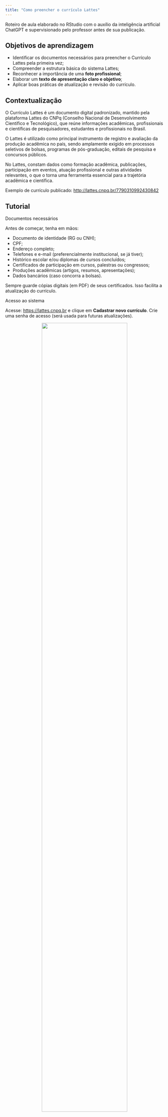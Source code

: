 ```yaml
---
title: "Como preencher o currículo Lattes"
---
```


::: nota-secundaria
Roteiro de aula elaborado no RStudio com o auxílio da inteligência artificial ChatGPT e supervisionado pelo professor antes de sua publicação.
:::

## Objetivos de aprendizagem

-   Identificar os documentos necessários para preencher o Currículo Lattes pela primeira vez;
-   Compreender a estrutura básica do sistema Lattes;
-   Reconhecer a importância de uma **foto profissional**;
-   Elaborar um **texto de apresentação claro e objetivo**;
-   Aplicar boas práticas de atualização e revisão do currículo.

## Contextualização

O Currículo Lattes é um documento digital padronizado, mantido pela plataforma Lattes do CNPq (Conselho Nacional de Desenvolvimento Científico e Tecnológico), que reúne informações acadêmicas, profissionais e científicas de pesquisadores, estudantes e profissionais no Brasil.

O Lattes é utilizado como principal instrumento de registro e avaliação da produção acadêmica no país, sendo amplamente exigido em processos seletivos de bolsas, programas de pós-graduação, editais de pesquisa e concursos públicos.

No Lattes, constam dados como formação acadêmica, publicações, participação em eventos, atuação profissional e outras atividades relevantes, o que o torna uma ferramenta essencial para a trajetória acadêmica e científica.

Exemplo de currículo publicado: <http://lattes.cnpq.br/7790310992430842>

## Tutorial

::: titulo-nao-numerado
Documentos necessários
:::

Antes de começar, tenha em mãos:

-   Documento de identidade (RG ou CNH);
-   CPF;
-   Endereço completo;
-   Telefones e e-mail (preferencialmente institucional, se já tiver);
-   Histórico escolar e/ou diplomas de cursos concluídos;
-   Certificados de participação em cursos, palestras ou congressos;
-   Produções acadêmicas (artigos, resumos, apresentações);
-   Dados bancários (caso concorra a bolsas).

::: callout-important
Sempre guarde cópias digitais (em PDF) de seus certificados. Isso facilita a atualização do currículo.
:::

::: titulo-nao-numerado
Acesso ao sistema
:::

Acesse: <https://lattes.cnpq.br> e clique em **Cadastrar novo currículo**. Crie uma senha de acesso (será usada para futuras atualizações).

```{=html}
<figure style="text-align: center;">
  <img src="img/lattes_1.png" style="width:80%; display: block; margin: auto;" />
  <figcaption><strong>Figura 1. </strong>Sistema CNPq</figcaption>
</figure>
```

<br>

```{=html}
<figure style="text-align: center;">
  <img src="img/lattes_2.png" style="width:80%; display: block; margin: auto;" />
  <figcaption><strong>Figura 2. </strong>Sistema CNPq</figcaption>
</figure>
```

<br>

::: titulo-nao-numerado
Estrutura do Currículo Lattes
:::

O sistema é dividido em seções principais:

-   **Dados gerais**: informações pessoais, endereço e contatos;\
-   **Formação acadêmica**: ensino médio, graduação, cursos técnicos;\
-   **Atuação profissional**: empregos, estágios, bolsas;\
-   **Produções**: artigos, resumos, apresentações;\
-   **Eventos**: congressos, palestras, cursos de extensão.

::: titulo-nao-numerado
Foto profissional 🎓
:::

A foto é **obrigatória** e deve transmitir profissionalismo. Evite fotos informais.

::: callout-important
**Dicas para a foto:** - Fundo neutro (branco, cinza ou azul claro);\
- Roupas sóbrias (camisa, blazer, roupa formal);\
- Evite adereços (óculos escuros, bonés, etc.);\
- Expressão neutra ou sorriso discreto.
:::

Preencha todos os dados solicitados (informações pessoais, endereço, contato e formação acadêmica).

```{=html}
<figure style="text-align: center;">
  <img src="img/lattes_3.png" style="width:80%; display: block; margin: auto;" />
  <figcaption><strong>Figura 3. </strong>Dados</figcaption>
</figure>
```

<br>

```{=html}
<figure style="text-align: center;">
  <img src="img/lattes_4.png" style="width:80%; display: block; margin: auto;" />
  <figcaption><strong>Figura 4. </strong>Dados</figcaption>
</figure>
```

<br>

```{=html}
<figure style="text-align: center;">
  <img src="img/lattes_5.png" style="width:80%; display: block; margin: auto;" />
  <figcaption><strong>Figura 5. </strong>Dados</figcaption>
</figure>
```

<br>

```{=html}
<figure style="text-align: center;">
  <img src="img/lattes_6.png" style="width:80%; display: block; margin: auto;" />
  <figcaption><strong>Figura 6. </strong>Dados</figcaption>
</figure>
```

<br>

```{=html}
<figure style="text-align: center;">
  <img src="img/lattes_7.png" style="width:80%; display: block; margin: auto;" />
  <figcaption><strong>Figura 7. </strong>Dados</figcaption>
</figure>
```

<br>

```{=html}
<figure style="text-align: center;">
  <img src="img/lattes_8.png" style="width:80%; display: block; margin: auto;" />
  <figcaption><strong>Figura 8. </strong>Dados</figcaption>
</figure>
```

<br>

::: titulo-nao-numerado
Texto de apresentação
:::

Esse é o campo **"Resumo"**, exibido logo no início do currículo. Muitas pessoas o negligenciam, mas ele é fundamental.

-   Formação atual (curso e instituição);
-   Áreas de interesse;
-   Participação em projetos (se houver);
-   Objetivos acadêmicos e profissionais.

::: callout-note
**Exemplo de texto:**\
"João Silva é estudante de Engenharia Agrícola e Ambiental na Universidade Federal Rural do Semi-Árido (UFERSA). Tem interesse nas áreas de irrigação e manejo sustentável da água. Atualmente participa do Programa de Iniciação Científica, atuando em pesquisas sobre uso eficiente de recursos hídricos. Pretende seguir carreira acadêmica e contribuir para o desenvolvimento de tecnologias voltadas à sustentabilidade."
:::

::: titulo-nao-numerado
Categorias de atividades
:::

| **Atividade** | **Onde inserir** |
|--------------------------|----------------------------------------------|
| Eventos: congressos, feiras, seminários, simpósios – participação ou organização | Eventos: como ouvinte ou participante (com apresentação de trabalho – inserir o título) |
| Palestras | Formação complementar: como “curso de curta duração” (caso haja carga horária especificada no certificado) |
| Apresentação de trabalho | Produções: apresentação de trabalho |
| Trabalhos publicados em anais de eventos | Produções: Trabalhos publicados em anais de eventos |
| Iniciação Científica / Membro de equipe de pesquisa | Projetos \> Pesquisa |
| Participação em Projeto de Extensão (longa duração) | Projetos \> Extensão |
| Atividade pontual de Extensão | Formação complementar \> Extensão universitária ou outros (ex.: ação ambiental, saúde, escovódromo etc.) |
| PET – Programa de Educação Tutorial | Projetos \> Outros |
| PDAG / Monitoria em disciplina | Formação complementar \> Outros ou Projetos \> Outros (possível incluir orientador e descrição) |
| PROAC – Programa de Aperfeiçoamento Profissional Continuado | Projetos \> Outros |
| Olimpíadas | Eventos |
| Artigos publicados (autor ou coautor) | Produções \> Produção bibliográfica (verificar a categoria adequada) |
| Patentes | Patentes e registros |
| Orientações (somente docentes de pós-graduação) | Orientações (mestrado ou doutorado). Para IC: cadastrar projeto de pesquisa e incluir-se como membro da equipe |
| Trabalhos premiados / homenagens | Prêmios e títulos |
| Membro de comissões e entidades estudantis | Outras informações relevantes |
| Estágio remunerado ou obrigatório | Atuação profissional (com contrato assinado em empresa) |
| Estágio não obrigatório | Formação complementar \> Outros (ex.: observações em hospitais, acompanhamento de projetos sem matrícula institucional) |
| O que não se enquadra nos itens acima | Outras informações relevantes |

<br/><br/>

::: callout-tip
**Boas práticas para manter o currículo atualizado**

-   Atualize sempre que concluir um curso, participar de evento ou publicar um trabalho;\
-   Revise ortografia e gramática;\
-   Salve regularmente em PDF;\
-   Evite informações irrelevantes (como cursos muito básicos ou antigos);\
-   Peça que um professor revise sua primeira versão.
:::

## Tarefa

Elabore o texto de apresentação do seu novo currículo. Rascunhe-o no seu caderno e somente depois transcreva-o no [Caderno de Respostas](portifolio.qmd). Selecione a tarefa: **Apresentação para o Lattes**.

```{=html}
<!--
Acesse o Padlet da turma e crie uma nova postagem com as seguintes orientações:

-   Título da postagem: Seu nome científico (tipicamente o primeiro e o último nome);
-   Texto da postagem: Resumo informado no Lattes;
-   Seção de link: Cole o link do seu Currículo Lattes no campo destinado a isso.

Prazo para postagem: 28/8/2025
-->
```
